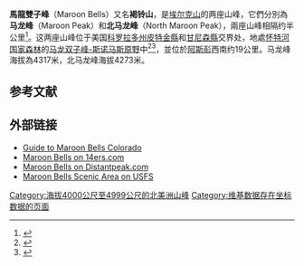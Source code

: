 {{Infobox mountain
| name = 馬龍雙子峰
| photo = File:Maroon Bells (11553)a.jpg
| photo_caption = 
| highest = 马龙峰
| elevation_system = NAVD88
| elevation_ft = 14163
| elevation_ref = <ref name=NGS>{{cite ngs|pid=KL0805|name=MAROON PEAK|accessdate=January 6, 2016}}</ref><ref name=NAVD88>The elevation of Maroon Peak includes an adjustment of +2.048 m (+6.72 ft) from {{link-en|Sea Level Datum of 1929}} to {{link-en|North American Vertical Datum of 1988}}.</ref>
| prominence = 2336 ft (712 m)
| prominence_ref = <ref name=PB>{{cite web|url=http://www.peakbagger.com/peak.aspx?pid=5701|title=Maroon Peak, Colorado|publisher=Peakbagger.com|access-date=January 6, 2016|archive-date=2021-02-25|archive-url=https://web.archive.org/web/20210225000134/https://peakbagger.com/peak.aspx?pid=5701|dead-url=no}}</ref>
| isolation = 8.06 mi (12.97 km)
| isolation_ref = <ref name=PB/>
| location = [[美国|美国]][[科羅拉多州|科羅拉多州]][[甘尼森縣_(科羅拉多州)|甘尼森縣]]和[[皮特金縣_(科羅拉多州)|皮特金縣]]<ref name=NGS/>
| range = [[埃尔克山_(科罗拉多州)|埃尔克山]]<ref name=GNIS>{{cite gnis|id=180276|name=Maroon Peak|access-date=October 29, 2014}}</ref>
| map = Colorado
| map_caption = [[科羅拉多州|科羅拉多州]]
| coordinates = {{coord|39.0708492|N|106.9889921|W|type:mountain_region:US-CO_scale:100000|format=dms|display=inline,title}}
| range_coordinates = 
| coordinates_ref = <ref name=NGS/>
| topo = [[美國地質調查局|美國地質調查局]]<br/>Maroon Bells, Colorado<ref name=NGS/>
| type = 
| age = 
| first_ascent = 1890年代，[[C._Wilson|C. Wilson]]
| easiest_route = 
}}
'''馬龍雙子峰'''（Maroon Bells）又名'''褐铃山'''，是[[埃尔克山_(科罗拉多州)|埃尔克山]]的两座山峰，它們分別為'''马龙峰'''（Maroon Peak）和'''北马龙峰'''（North Maroon Peak），兩座山峰相隔约半公里<ref>{{Cite web|title=Maroon Bells Wilderness, Colorado|url=https://earthobservatory.nasa.gov/images/8141/maroon-bells-wilderness-colorado|date=2007-10-21|work=NASA|access-date=2021-03-05|archive-date=2021-03-23|archive-url=https://web.archive.org/web/20210323023035/https://earthobservatory.nasa.gov/images/8141/maroon-bells-wilderness-colorado|dead-url=no}}</ref>。这两座山峰位于美国[[科罗拉多州|科罗拉多州]][[皮特金縣_(科羅拉多州)|皮特金縣]]和[[甘尼森縣_(科羅拉多州)|甘尼森縣]]交界处，地處[[怀特河国家森林|怀特河国家森林]]的[[马龙双子峰-斯诺马斯原野|马龙双子峰-斯诺马斯原野]]中<ref>{{Cite web|title=Maroon Bells-Snowmass Wilderness|url=http://www.wilderness.net/index.cfm?fuse=NWPS&sec=wildView&WID=344|accessdate=August 11, 2012|publisher=Wilderness.net|archiveurl=https://web.archive.org/web/20120701084004/http://www.wilderness.net/index.cfm?fuse=NWPS&sec=wildView&wid=344|archivedate=July 1, 2012}}</ref><ref>{{Cite web|title=Maroon Bells-Snowmass Wilderness Area|url=http://www.coloradowilderness.com/wildpages/maroon.html|accessdate=August 11, 2012|publisher=Colorado Wilderness|archive-date=2021-04-25|archive-url=https://web.archive.org/web/20210425165959/http://www.coloradowilderness.com/wildpages/maroon.html|dead-url=no}}</ref>，並位於[[阿斯彭|阿斯彭]]西南约19公里。马龙峰海拔為4317米，北马龙峰海拔4273米。

==参考文献==
{{reflist}}

== 外部链接 ==

* [http://dayhikesneardenver.com/maroon-bells-colorado/Peak Guide to Maroon Bells Colorado]
* [http://www.14ers.com/photos/peakmain.php?peak=Maroon%20Peak Maroon Bells on 14ers.com] {{Wayback|url=http://www.14ers.com/photos/peakmain.php?peak=Maroon%20Peak |date=20201204175311 }}
* [http://distantpeak.com/web/mountains/n-america/north_maroon Maroon Bells on Distantpeak.com] {{Wayback|url=http://distantpeak.com/web/mountains/n-america/north_maroon |date=20081121012009 }}
* [https://www.fs.usda.gov/recarea/whiteriver/recarea/?recid=82346 Maroon Bells Scenic Area on USFS] {{Wayback|url=https://www.fs.usda.gov/recarea/whiteriver/recarea/?recid=82346 |date=20210428223740 }}

[[Category:海拔4000公尺至4999公尺的北美洲山峰|Category:海拔4000公尺至4999公尺的北美洲山峰]]
[[Category:维基数据存在坐标数据的页面|Category:维基数据存在坐标数据的页面]]